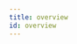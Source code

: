 ```yaml
---
title: overview
id: overview
---
```


<!--
The following Github repo contains the chain agnostic depedencies like the
common library, protobuf definitions, and the CLI:

- [switchboard-xyz/core-sdk](https://github.com/switchboard-xyz/core-sdk)
-->
